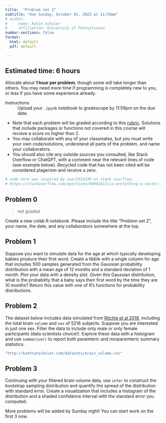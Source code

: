 ```yaml
---
title:  "Problem set 2"
subtitle: "due Sunday, October 01, 2023 at 11:59pm"
# author: 
#     name: Katie Schuler
#     affiliation: University of Pennsylvania
number-sections: false
format: 
  html: default
  pdf: default

---
```



::: {.callout-tip}
## Estimated time: 6 hours

Allocate about **1 hour per problem**, though some will take longer than others. You may need more time if programming is completely new to you, or less if you have some experience already.
:::

Instructions
: Upload your `.ipynb` notebook to gradescope by 11:59pm on the due date. 

- Note that each problem will be graded according to this [rubric](/rubric.qmd). Solutions that include packages or functions not covered in this course will recieve a score no higher than 2.
- You may collaborate with any of your classmates, but you must write your own code/solutions, understand all parts of the problem, and name your collaborators. 
- You should also cite any outside sources you consulted, like Stack Overflow or ChatGPT, with a comment near the relevant lines of code (see example below). Recycled code that has not been cited will be considered plagerism and receive a zero. 

```r
# code here was inspired by user2554330 on stack overflow: 
# https://stackoverflow.com/questions/69091812/is-everything-a-vector-in-r
```

## Problem 0

> not graded

Create a new colab R notebook. Please include the title "Problem set 2", your name, the date, and any collaborators somewhere at the top. 

<!-- You must make all visualizations with `ggplot` (via `infer`, where appropriate) and ensure your plots communicate information clearly.  -->

## Problem 1 

Suppose you want to simulate data for the age at which typically developing babies produce their first word. Create a tibble with a single column for age that includes 500 samples generated from the Gaussian probability distribution with a mean age of 12 months and a standard deviation of 1 month. Plot your data with a density plot. Given this Gaussian distirbution, what is the probability that a baby says their first word by the time they are 10 months? Return this value with one of R's functions for probability distributions.

## Problem 2

The dataset below includes data simulated from [Ritchie et al 2018](https://academic.oup.com/cercor/article/28/8/2959/4996558?fbclid=IwAR3I9IcKIlGqDzW-GDzF7v0ZWGO0mPx2RP8raCWDUJS7nWVEMsk8yY3wLlw&login=false), including the total brain `volume` and `sex` of 5216 subjects. Suppose you are interested in just one sex. Filter the data to include only male or only female participants (data scientists choice!). Explore these data with a histogram and use `summarise()` to report both paramteric and nonparamteric summary statistics. 

```r
"http://kathrynschuler.com/datasets/brain_volume.csv"
```

## Problem 3

Continuing with your filtered brain volume data, use `infer` to construct the bootstrap sampling distribution and quantify the spread of the distribution with standard error. Create a visualization that includes a histogram of the distribution and a shaded confidence interval with the standard error you computed.



::: {.callout-warning title="Under Construction"}
More problems will be added by Sunday night! You can start work on the first 3 now.
:::
